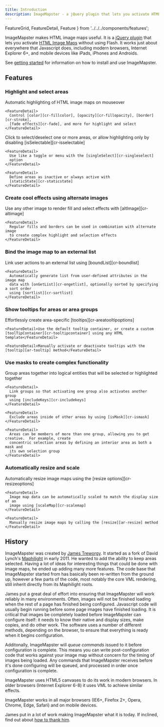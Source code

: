 ```yaml
---
title: Introduction
description: ImageMapster - a jQuery plugin that lets you activate HTML image maps
---
```


  FeatureGrid,
  FeatureDetail,
  Feature
} from '../../../components/features';

ImageMapster makes HTML image maps useful. It is a [jQuery plugin](https://learn.jquery.com/plugins/) that lets you activate [HTML Image Maps](https://developer.mozilla.org/en-US/docs/Web/HTML/Element/map) without using Flash. It works
just about everywhere that Javascript does, including modern browsers, Internet Explorer 6+, and mobile devices like iPads, iPhones and Androids.

See [getting started](./getting-started.md) for information on how to install and use ImageMapster.

## Features

### Highlight and select areas

<FeatureGrid>
  <Feature imageFilename="highlight.gif" altText="Highlight Areas">
    <FeatureDetail>
      Automatic  highlighting of HTML image maps on mouseover
    </FeatureDetail>

    <FeatureDetail>
      Control [color][cr-fillcolor], [opacity][cr-fillopacity], [border][cr-stroke],
      [fade effects][cr-fade], and more for highlight and select
    </FeatureDetail>

  </Feature>

  <Feature imageFilename="multiple.gif" altText="Select Areas">
    <FeatureDetail>
      Click to select/deselect one or more areas, or allow highlighting only
      by disabling [isSelectable][cr-isselectable]
    </FeatureDetail>

    <FeatureDetail>
      Use like a toggle or menu with the [singleSelect][cr-singleselect]
      option
    </FeatureDetail>

    <FeatureDetail>
      Define areas as inactive or always active with
      [staticState][cr-staticstate]
    </FeatureDetail>

  </Feature>
</FeatureGrid>

### Create cool effects using alternate images

<FeatureGrid>
  <Feature imageFilename="alt.gif" altText="Alternate Images">
    <FeatureDetail>
      Use any other image to render fill and select effects with
      [altImage][cr-altimage]
    </FeatureDetail>

    <FeatureDetail>
      Regular fills and borders can be used in combination with alternate image
      to create complex highlight and selection effects
    </FeatureDetail>

  </Feature>
</FeatureGrid>

### Bind the image map to an external list

<FeatureGrid>
  <Feature imageFilename="external.gif" altText="External Lists">
    <FeatureDetail>
      Link user actions to an external list using [boundList][cr-boundlist]
    </FeatureDetail>

    <FeatureDetail>
      Automatically generate list from user-defined attributes in the image map
      data with [onGetList][cr-ongetlist], optionally sorted by specifying a sort order
      using [sortlist][cr-sortlist]
    </FeatureDetail>

  </Feature>
</FeatureGrid>

### Show tooltips for areas or area groups

<FeatureGrid>
  <Feature imageFilename="tooltip.gif" altText="Tooltip">
    <FeatureDetail>Effortlessly create area-specific [tooltips][cr-areatooltipoptions]</FeatureDetail>

    <FeatureDetail>Use the default tooltip container, or create a custom [toolTipContainer][cr-tooltipcontainer] using any HTML template</FeatureDetail>

    <FeatureDetail>Manually activate or deactivate tooltips with the [tooltip][ar-tooltip] method</FeatureDetail>

  </Feature>
</FeatureGrid>

### Use masks to create complex functionality

<FeatureGrid>
  <Feature imageFilename="group.gif" altText="Area Groups">
    <FeatureDetail>
      Group areas together into logical entities that will be selected or
      highlighted together
    </FeatureDetail>

    <FeatureDetail>
      Link groups so that activating one group also activates another group
      using [includeKeys][cr-includekeys]
    </FeatureDetail>

    <FeatureDetail>
      Exclude areas inside of other areas by using [isMask][cr-ismask]
    </FeatureDetail>

    <FeatureDetail>
      Areas can be members of more than one group, allowing you to get creative.  For example, create
      concentric selection areas by defining an interior area as both a mask and
      its own selection group
    </FeatureDetail>

  </Feature>
</FeatureGrid>

### Automatically resize and scale

<FeatureGrid>
  <Feature imageFilename="resize.gif" altText="Automatic resize">
    <FeatureDetail>
      Automatically resize image maps using the [resize options][cr-resizeoptions]
    </FeatureDetail>

    <FeatureDetail>
      Image map data can be automatically scaled to match the display size of an
      image using [scaleMap][cr-scalemap]
    </FeatureDetail>

    <FeatureDetail>
      Manually resize image maps by calling the [resize][ar-resize] method
    </FeatureDetail>

  </Feature>
</FeatureGrid>

## History

ImageMapster was created by [James Treworgy](https://github.com/jamietre). It
started as a fork of David Lynch's [Maphilight](https://github.com/kemayo/maphilight)
in early 2011. He wanted to add the ability to keep areas selected. Having a lot
of ideas for interesting things that could be done with image maps, he ended up
adding many more features. The code base that ImageMapster started from has
basically been re-written from the ground up, however a few parts of the code, most
notably the core VML rendering, still inherit directly from its Maphilight roots.

James put a great deal of effort into ensuring that ImageMapster will work
reliably in many environments. Often, images will not be finished loading when
the rest of a page has finished being configured. Javascript code will usually
begin running before some page images have finished loading. It is critical
that images be completely loaded before ImageMapster can configure itself: it
needs to know their native and display sizes, make copies, and do other work.
The software uses a number of different methods, depending on the browser, to
ensure that everything is ready when it begins configuration.

Additonally, ImageMapster will _queue commands_ issued to it before
configuration is complete. This means you can write post-configuration code
that works against your image map without concern for the timing of images
being loaded. Any commands that ImageMapster receives before it's done
configuring will be queued, and processed in order once configuration is
complete.

ImageMapster uses HTML5 canvases to do its work in modern browsers. In older
browsers (Internet Explorer 6-8) it uses VML to achieve similar effects.

ImageMapster works in all major browsers (IE6+, Firefox 2+, Opera, Chrome, Edge,
Safari) and on mobile devices.

James put in a lot of work making ImageMapster what it is today. If inclined,
find out about [how to thank him](../resources/faq.md#how-can-i-thank-you-for-your-work).

[cr-fillcolor]: ../reference/configuration-reference.md#fillcolor
[cr-fillopacity]: ../reference/configuration-reference.md#fillopacity
[cr-stroke]: ../reference/configuration-reference.md#stroke
[cr-fade]: ../reference/configuration-reference.md#fade
[cr-isselectable]: ../reference/configuration-reference.md#isselectable
[cr-singleselect]: ../reference/configuration-reference.md#singleselect
[cr-staticstate]: ../reference/configuration-reference.md#staticstate
[cr-altimage]: ../reference/configuration-reference.md#altimage
[cr-boundlist]: ../reference/configuration-reference.md#boundlist
[cr-ongetlist]: ../reference/configuration-reference.md#ongetlist
[cr-sortlist]: ../reference/configuration-reference.md#sortlist
[cr-areatooltipoptions]: ../reference/configuration-reference.md#area-tooltip-options
[cr-includekeys]: ../reference/configuration-reference.md#includekeys
[cr-ismask]: ../reference/configuration-reference.md#ismask
[cr-resizeoptions]: ../reference/configuration-reference.md#resize-options
[cr-scalemap]: ../reference/configuration-reference.md#scalemap
[cr-tooltipcontainer]: ../reference/configuration-reference.md#tooltipcontainer
[ar-tooltip]: ../reference/api-reference.md#tooltip
[ar-resize]: ../reference/api-reference.md#resize
